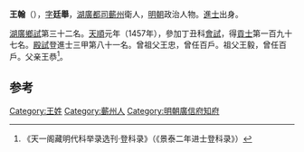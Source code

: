 '''王翰'''（{{bd|1428年||？}}），[[表字|字]]'''廷舉'''，[[湖廣都司|湖廣都司]][[蘄州|蘄州]]衛人，[[明朝|明朝]]政治人物。[[進士|進士]]出身。

[[湖廣|湖廣]][[鄉試|鄉試]]第三十二名。[[天顺_(明朝)|天順]]元年（1457年），參加丁丑科[[會試|會試]]，得[[貢士|貢士]]第一百九十七名。[[殿試|殿試]]登進士三甲第八十一名。曾祖父王忠，曾任百戶。祖父王毅，曾任百戶。父亲王恭<ref>《天一阁藏明代科举录选刊·登科录》（《景泰二年进士登科录》）</ref>。

==参考==
{{reflist}}

{{start box}}
{{s-off}}
{{s-before|[[陳惠|陳惠]]}}
{{s-title|明朝廣信府知府|成化年間}}
{{s-after|[[謝士元|謝士元]]}}
{{end box}}

{{明朝人物小作品}}
{{天順元年丁丑科殿試金榜}}

[[Category:王姓|Category:王姓]]
[[Category:蘄州人|Category:蘄州人]]
[[Category:明朝廣信府知府|Category:明朝廣信府知府]]